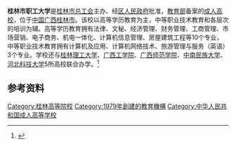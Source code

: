 {{高校
| name = 桂林市职工大学<br />Guilin Staff College
| motto = 
| rector = [[詹靖|詹靖]]
| secretary =
| type = 
| established = 1979年
| location = {{CHN}}[[广西壮族自治区|广西壮族自治区]][[桂林市|桂林市]]
| address = [[象山区|象山区]]环城西二路67号
| students = 
| campus = 市区
| area = 36.7亩，建筑面积16,925平方米
| website = http://www.glzhida.com/
| logo =
| image = 
}}
{{Portal|大學|Education - Grad Hat.svg}}

'''桂林市职工大学'''是[[桂林市总工会|桂林市总工会]]主办、经[[广西壮族自治区人民政府|区人民政府]]批准，[[中华人民共和国教育部|教育部]]备案的[[成人高校|成人高校]]，位于[[中国|中国]][[广西|广西]][[桂林市|桂林市]]。该校以高等学历教育为主，中等职业技术教育和各层次的培训为辅。高等学历教育拥有法律、文秘、经济管理、财务管理、工商管理、市场营销、电子商务、机电一体化、计算机信息管理、房屋建筑工程等10个专业，中等职业技术教育拥有计算机及应用、计算机网络技术、旅游管理与服务（英语）3个专业。学校还与[[桂林理工大学|桂林理工大学]]、[[广西工学院|广西工学院]]、[[广西师范学院|广西师范学院]]、[[中南民族大学|中南民族大学]]、[[河北科技大学|河北科技大学]]5所高校联合办学。<ref>{{Cite web |url=http://www.glzhida.com/about.asp?id=1382 |title=学校简介 |accessdate=2012-01-25 |archive-date=2012-01-21 |archive-url=https://web.archive.org/web/20120121002928/http://www.glzhida.com/about.asp?id=1382 |dead-url=no }}</ref>

==参考资料==
{{Reflist}}

{{广西高等院校}}
[[Category:桂林高等院校|Category:桂林高等院校]]
[[Category:1979年創建的教育機構|Category:1979年創建的教育機構]]
[[Category:中华人民共和国成人高等学校|Category:中华人民共和国成人高等学校]]